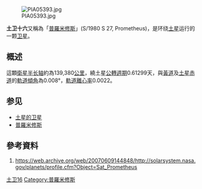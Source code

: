{{Unreferenced|time=2020-03-07T02:22:49+00:00}}
[[File:PIA05393.jpg|right]]

'''土卫十六'''又稱為「[[普羅米修斯|普羅米修斯]]」(S/1980 S 27, Prometheus)，是环绕[[土星|土星]]运行的一颗[[卫星|卫星]]。

== 概述 ==

這顆[[衛星|衛星]][[半长轴|半长轴]]約為139,380[[公里|公里]]，繞土星[[公轉週期|公轉週期]]0.61299天，與[[黃道|黃道]]及[[土星|土星]][[赤道|赤道]]的[[軌道傾角|軌道傾角]]為0.008°，[[軌道離心率|軌道離心率]]0.0022。

== 参见 ==
* [[土星的卫星|土星的卫星]]
* [[普羅米修斯|普羅米修斯]]

{{土星的卫星}}

{{衛星小作品}}

[[Category:土星的卫星|土卫16]]
[[Category:普羅米修斯|Category:普羅米修斯]]

==參考資料==
#https://web.archive.org/web/20070609144848/http://solarsystem.nasa.gov/planets/profile.cfm?Object=Sat_Prometheus